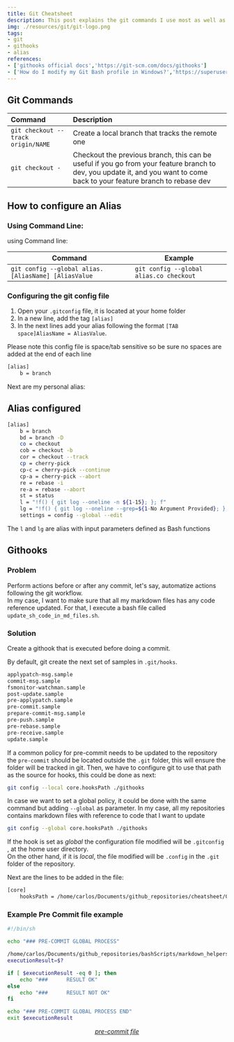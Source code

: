 ```yaml
---
title: Git Cheatsheet
description: This post explains the git commands I use most as well as some customizations like githooks
img: ./resources/git/git-logo.png
tags:
- git
- githooks
- alias
references:
- ['githooks official docs','https://git-scm.com/docs/githooks']
- ['How do I modify my Git Bash profile in Windows?','https://superuser.com/questions/602872/how-do-i-modify-my-git-bash-profile-in-windows']
---
```


## Git Commands

| Command                            | Description                                                                                                                                                               |
| :--------------------------------- | :------------------------------------------------------------------------------------------------------------------------------------------------------------------------ |
| `git checkout --track origin/NAME` | Create a local branch that tracks the remote one                                                                                                                          |
| `git checkout -`                   | Checkout the previous branch, this can be useful if you go from your feature branch to dev, you update it, and you want to come back to your feature branch to rebase dev |

<!-- TODO: list how to undo change in only one file using: -->
<!-- git show some_commit_sha1 |-|- some_file.c | git apply -R  (remove |) -->
<!-- https://stackoverflow.com/questions/2620775/revert-changes-to-a-file-in-a-commit  -->
<!-- TODO: list files in a commit: -->
<!-- git diff-tree |-|-no-commit-id |-|-name-only -r bd61ad98 (remove |)  -->
<!-- https://stackoverflow.com/questions/424071/how-to-list-all-the-files-in-a-commit -->
<!-- TODO: Add all the things you have in your Onenote notebooks -->
<!-- TODO add https://stackoverflow.com/questions/3701404/how-can-i-list-all-commits-that-changed-a-specific-file -->
<!-- TODO: https://fettblog.eu/snippets/git/reverting-a-single-file/ -->

## How to configure an Alias

### Using Command Line:

using Command line: 


| Command                                             | Example                                 |
| --------------------------------------------------- | --------------------------------------- |
| `git config --global alias.[AliasName] [AliasValue` | `git config --global alias.co checkout` |

### Configuring the git config file

1. Open your `.gitconfig` file, it is located at your home folder
2. In a new line, add the tag `[alias]`
3. In the next lines add your alias following the format `[TAB space]AliasName = AliasValue`. 

Please note this config file is space/tab sensitive so be sure no spaces are added at the end of each line

```bash
[alias]
	b = branch
```

Next are my personal alias:
<!-- ## Advanced Alias -->

<!-- You can define alias that receives parameters as next -->
<!-- TODO: Explain -->

## Alias configured

```bash {1,2,3-4}
[alias]
	b = branch
	bd = branch -D
	co = checkout
	cob = checkout -b
	cor = checkout --track
	cp = cherry-pick
	cp-c = cherry-pick --continue
	cp-a = cherry-pick --abort
	re = rebase -i
	re-a = rebase --abort
	st = status
	l = "!f() { git log --oneline -n ${1-15}; }; f"
	lg = "!f() { git log --oneline --grep=${1-No Argument Provided}; }; f"
	settings = config --global --edit
```

<!-- TODO: Add a alias to push and open the PR link automatically -->
<!-- you pass a boolean parameter depending depending on which the PR link will be open  -->

The `l` and `lg` are alias with input parameters defined as Bash functions

## Githooks
<!-- TODO: Define an article and create in tutorials -->
<!-- TODO: Define a cheatsheet here -->
<!-- TODO: Add a git hoook to open the PR link when you do a push -->
<!-- https://stackoverflow.com/questions/49969134/how-to-add-message-with-link-to-new-pull-request-page-after-pushing-branch-to-gi -->

### Problem

Perform actions before or after any commit, let's say, automatize actions following the git workflow. \
In my case, I want to make sure that all my markdown files has any code reference updated. For that, I execute a bash file called `update_sh_code_in_md_files.sh`.

### Solution

Create a githook that is executed before doing a commit.


By default, git create the next set of samples in  `.git/hooks`.

```bash
applypatch-msg.sample
commit-msg.sample
fsmonitor-watchman.sample
post-update.sample
pre-applypatch.sample
pre-commit.sample
prepare-commit-msg.sample
pre-push.sample
pre-rebase.sample
pre-receive.sample
update.sample
```

If a common policy for pre-commit needs to be updated to the repository the `pre-commit` should be located outside the `.git` folder, this will ensure the folder will be tracked in git. Then, we have to configure git to use that path as the source for hooks, this could be done as next:

```bash
git config --local core.hooksPath ./githooks
```

In case we want to set a global policy, it could be done with the same command but adding `--global` as parameter. In my case, all my repositories contains markdown files with reference to code that I want to update 


```bash
git config --global core.hooksPath ./githooks
```

If the hook is set as *global* the configuration file modified will be  `.gitconfig `, at the home user directory. \
On the other hand, if it is *local*, the file modified will be `.config` in  the `.git` folder of the repository.

Next are the lines to be added in the file:
<!-- CODE_START ./resources/git/githooks/gitconfig-with-hooks bash -->
```bash
[core]
	hooksPath = /home/carlos/Documents/github_repositories/cheatsheet/GitCheatsheet/resources/githooks/
```
<!-- CODE_END -->



### Example Pre Commit file example
<!-- TODO: Get the list of files to be modified and add them to the commit as follow -->
<!-- to avoid have them as separate (second) commit when modified -->
<!-- git add /home/carlos/Documents/github_repositories/cheatsheet/BashCheatSheet/BashCheatSheet.md -->

<!-- CODE_START ./resources/git/githooks/pre-commit bash -->
```bash
#!/bin/sh

echo "### PRE-COMMIT GLOBAL PROCESS"

/home/carlos/Documents/github_repositories/bashScripts/markdown_helpers/update_code_in_docs/update_sh_code_in_md_files.sh
executionResult=$?

if [ $executionResult -eq 0 ]; then
    echo "###      RESULT OK"
else
    echo "###      RESULT NOT OK"
fi

echo "### PRE-COMMIT GLOBAL PROCESS END"
exit $executionResult
```
<!-- CODE_END -->

<p align="center">
  <a href="./resources/git/githooks/pre-commit"><i>pre-commit file</i></a>
</p>

<!-- TODO: https://kurtdowswell.com/software-development/git-bash-aliases/  -->
<!-- TODO: https://jondavidjohn.com/git-aliases-parameters/  -->
